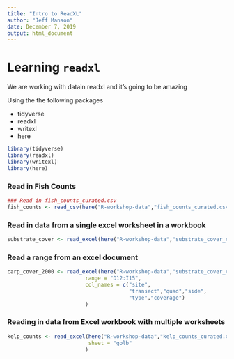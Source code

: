 ```yaml
---
title: "Intro to ReadXL"
author: "Jeff Manson"
date: December 7, 2019
output: html_document
---
```


# Learning `readxl`


We are working with datain readxl and it's going to be amazing

Using the the following packages

- tidyverse
- readxl
- writexl
- here


```r
library(tidyverse)
library(readxl)
library(writexl)
library(here)
```

### Read in Fish Counts

```r
### Read in fish_counts_curated.csv 
fish_counts <- read_csv(here("R-workshop-data","fish_counts_curated.csv"))
```

### Read in data from a single excel worksheet in a workbook
```r
substrate_cover <- read_excel(here("R-workshop-data","substrate_cover_curated.xlsx"),skip =4, na = "-9999")

```

### Read a range from an excel document
```r
carp_cover_2000 <- read_excel(here("R-workshop-data","substrate_cover_curated.xlsx"),
                         range = "D12:I15",
                         col_names = c("site",
                                       "transect","quad","side",
                                       "type","coverage")
                         )
```

### Reading in data from Excel workbook with multiple worksheets
```r
kelp_counts <- read_excel(here("R-workshop-data","kelp_counts_curated.xlsx"),
                          sheet = "golb"
                         )
```


